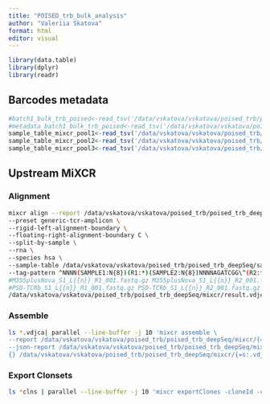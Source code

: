 ```yaml
---
title: "POISED_trb_bulk_analysis"
author: "Valeriia Skatova"
format: html
editor: visual
---
```


```r
library(data.table)
library(dplyr)
library(readr)
```

## Barcodes metadata

```r
#batch1_bulk_trb_poised<-read_tsv('/data/vskatova/vskatova/poised_trb/poised_trb_deepSeq#/sample_table_1.tsv')
#metadata_batch1_bulk_trb_poised<-read_tsv('/data/vskatova/vskatova/poised_trb/poised_trb_deepSeq/analysis/metadata_run1_deepSeq.tsv')
sample_table_mixcr_pool1<-read_tsv('/data/vskatova/vskatova/poised_trb/poised_trb_deepSeq/sample_table.tsv')
sample_table_mixcr_pool2<-read_tsv('/data/vskatova/vskatova/poised_trb/poised_trb_deepSeq/sample_table_run2.tsv')
sample_table_mixcr_pool3<-read_tsv('/data/vskatova/vskatova/poised_trb/poised_trb_deepSeq/mixcr_run3/sample_table_run3.tsv')
```

## Upstream MiXCR

### Alignment

```bash
mixcr align --report /data/vskatova/vskatova/poised_trb/poised_trb_deepSeq/mixcr/result.align.report.txt
--preset generic-tcr-amplicon \
--rigid-left-alignment-boundary \
--floating-right-alignment-boundary C \
--split-by-sample \
--rna \
--species hsa \
--sample-table /data/vskatova/vskatova/poised_trb/poised_trb_deepSeq/sample_table.tsv \
--tag-pattern ^NNNN(SAMPLE1:N{8})(R1:*)(SAMPLE2:N{8})NNNNAGATCGG\^(R2:*) \  #Pool2_S1_L{{n}}_R1_001.fastq.gz Pool2_S1_L{{n}}_R2_001.fastq.gz #for batch 1
#M355plusNova_S1_L{{n}}_R1_001.fastq.gz M355plusNova_S1_L{{n}}_R2_001.fastq.gz  #for batch 2
#PSD-TCRb_S1_L{{n}}_R1_001.fastq.gz PSD-TCRb_S1_L{{n}}_R2_001.fastq.gz #for batch 3
/data/vskatova/vskatova/poised_trb/poised_trb_deepSeq/mixcr/result.vdjca
```

### Assemble

```bash
ls *.vdjca| parallel --line-buffer -j 10 'mixcr assemble \
--report /data/vskatova/vskatova/poised_trb/poised_trb_deepSeq/mixcr/{=s:.vdjca:.assemble.report.txt:= } \
--json-report /data/vskatova/vskatova/poised_trb/poised_trb_deepSeq/mixcr/{=s:.vdjca:.assemble.report.json:= } \ 
{} /data/vskatova/vskatova/poised_trb/poised_trb_deepSeq/mixcr/{=s:.vdjca:clns:=}
```

### Export Clonsets 

```bash
ls *clns | parallel --line-buffer -j 10 'mixcr exportClones -cloneId -count -fraction -nFeature CDR3 -aaFeature CDR3 -vGene -jGene -dGene --filter-out-of-frames --filter-stops -f {} /data/vskatova/vskatova/poised_trb/poised_trb_deepSeq/mixcr/{=s:.clns:.tsv:=}' 
```
